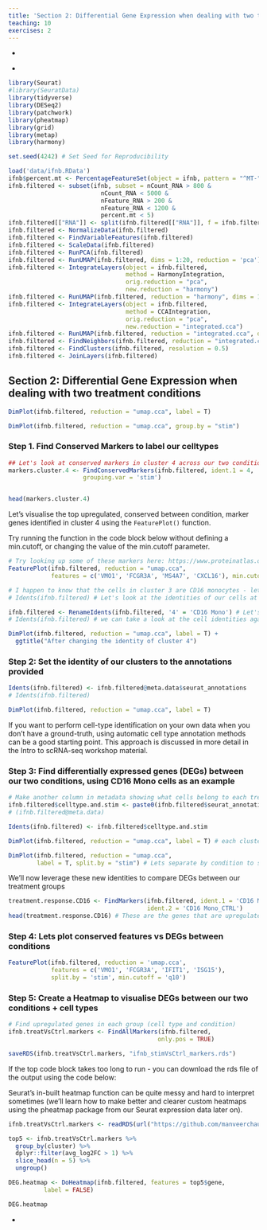 ```yaml
---
title: 'Section 2: Differential Gene Expression when dealing with two treatment conditions'
teaching: 10
exercises: 2
---
```


:::::::::::::::::::::::::::::::::::::: questions 

- 

::::::::::::::::::::::::::::::::::::::::::::::::

::::::::::::::::::::::::::::::::::::: objectives

- 

::::::::::::::::::::::::::::::::::::::::::::::::

```r


library(Seurat)
#library(SeuratData)
library(tidyverse)
library(DESeq2)
library(patchwork)
library(pheatmap)
library(grid)
library(metap)
library(harmony)

set.seed(4242) # Set Seed for Reproducibility

load('data/ifnb.RData')
ifnb$percent.mt <- PercentageFeatureSet(object = ifnb, pattern = "^MT-") 
ifnb.filtered <- subset(ifnb, subset = nCount_RNA > 800 & 
                          nCount_RNA < 5000 &
                          nFeature_RNA > 200 &
                          nFeature_RNA < 1200 &
                          percent.mt < 5)
ifnb.filtered[["RNA"]] <- split(ifnb.filtered[["RNA"]], f = ifnb.filtered$stim)
ifnb.filtered <- NormalizeData(ifnb.filtered)
ifnb.filtered <- FindVariableFeatures(ifnb.filtered)
ifnb.filtered <- ScaleData(ifnb.filtered)
ifnb.filtered <- RunPCA(ifnb.filtered)
ifnb.filtered <- RunUMAP(ifnb.filtered, dims = 1:20, reduction = 'pca')
ifnb.filtered <- IntegrateLayers(object = ifnb.filtered,
                                 method = HarmonyIntegration,
                                 orig.reduction = "pca", 
                                 new.reduction = "harmony")
ifnb.filtered <- RunUMAP(ifnb.filtered, reduction = "harmony", dims = 1:20, reduction.name = "umap.harmony")
ifnb.filtered <- IntegrateLayers(object = ifnb.filtered,
                                 method = CCAIntegration,
                                 orig.reduction = "pca", 
                                 new.reduction = "integrated.cca")
ifnb.filtered <- RunUMAP(ifnb.filtered, reduction = "integrated.cca", dims = 1:20, reduction.name = "umap.cca")
ifnb.filtered <- FindNeighbors(ifnb.filtered, reduction = "integrated.cca", dims = 1:20)
ifnb.filtered <- FindClusters(ifnb.filtered, resolution = 0.5)
ifnb.filtered <- JoinLayers(ifnb.filtered)

```



## Section 2: Differential Gene Expression when dealing with two treatment conditions

``` r
DimPlot(ifnb.filtered, reduction = "umap.cca", label = T)
```


``` r
DimPlot(ifnb.filtered, reduction = "umap.cca", group.by = "stim")
```


### Step 1. Find Conserved Markers to label our celltypes

``` r
## Let's look at conserved markers in cluster 4 across our two conditions (compared to all other clusters)
markers.cluster.4 <- FindConservedMarkers(ifnb.filtered, ident.1 = 4,
                     grouping.var = 'stim')


head(markers.cluster.4)

```

Let's visualise the top upregulated, conserved between condition,
marker genes identified in cluster 4 using the `FeaturePlot()` function.


::::: discussion

Try running the function in the code block below without
defining a min.cutoff, or changing the value of the min.cutoff
parameter.

:::::


``` r
# Try looking up some of these markers here: https://www.proteinatlas.org/
FeaturePlot(ifnb.filtered, reduction = "umap.cca", 
            features = c('VMO1', 'FCGR3A', 'MS4A7', 'CXCL16'), min.cutoff = 'q10')
```



``` r
# I happen to know that the cells in cluster 3 are CD16 monocytes - lets rename this cluster
# Idents(ifnb.filtered) # Let's look at the identities of our cells at the moment
```


``` r
ifnb.filtered <- RenameIdents(ifnb.filtered, '4' = 'CD16 Mono') # Let's rename cells in cluster 3 with a new cell type label
# Idents(ifnb.filtered) # we can take a look at the cell identities again
```


``` r
DimPlot(ifnb.filtered, reduction = "umap.cca", label = T) +
  ggtitle("After changing the identity of cluster 4")
```


### Step 2: Set the identity of our clusters to the annotations provided

``` r
Idents(ifnb.filtered) <- ifnb.filtered@meta.data$seurat_annotations
# Idents(ifnb.filtered)
```


``` r
DimPlot(ifnb.filtered, reduction = "umap.cca", label = T)
```



:::: callout

If you want to perform cell-type identification on your own data
when you don't have a ground-truth, using automatic cell type annotation
methods can be a good starting point. This approach is discussed in more
detail in the Intro to scRNA-seq workshop material.

::::



### Step 3: Find differentially expressed genes (DEGs) between our two conditions, using CD16 Mono cells as an example

``` r
# Make another column in metadata showing what cells belong to each treatment group (This will make more sense in a bit)
ifnb.filtered$celltype.and.stim <- paste0(ifnb.filtered$seurat_annotations, '_', ifnb.filtered$stim)
# (ifnb.filtered@meta.data)

Idents(ifnb.filtered) <- ifnb.filtered$celltype.and.stim

DimPlot(ifnb.filtered, reduction = "umap.cca", label = T) # each cluster is now made up of two labels (control or stimulated)
```



``` r
DimPlot(ifnb.filtered, reduction = "umap.cca", 
        label = T, split.by = "stim") # Lets separate by condition to see what we've done a bit more clearly
```



We'll now leverage these new identities to compare DEGs between our
treatment groups

``` r
treatment.response.CD16 <- FindMarkers(ifnb.filtered, ident.1 = 'CD16 Mono_STIM', 
                                       ident.2 = 'CD16 Mono_CTRL')
head(treatment.response.CD16) # These are the genes that are upregulated in the stimulated versus control group

```

### Step 4: Lets plot conserved features vs DEGs between conditions

``` r
FeaturePlot(ifnb.filtered, reduction = 'umap.cca', 
            features = c('VMO1', 'FCGR3A', 'IFIT1', 'ISG15'),
            split.by = 'stim', min.cutoff = 'q10')
```


### Step 5: Create a Heatmap to visualise DEGs between our two conditions + cell types

``` r
# Find upregulated genes in each group (cell type and condition)
ifnb.treatVsCtrl.markers <- FindAllMarkers(ifnb.filtered,
                                          only.pos = TRUE)

```

```r

saveRDS(ifnb.treatVsCtrl.markers, "ifnb_stimVsCtrl_markers.rds")

```



If the top code block takes too long to run - you can download the rds
file of the output using the code below:

Seurat's in-built heatmap function can be quite messy and hard to
interpret sometimes (we'll learn how to make better and clearer custom
heatmaps using the pheatmap package from our Seurat expression data
later on).

``` r
ifnb.treatVsCtrl.markers <- readRDS(url("https://github.com/manveerchauhan/Seurat_DE_Workshop/raw/refs/heads/main/ifnb_stimVsCtrl_markers.rds"))

top5 <- ifnb.treatVsCtrl.markers %>%
  group_by(cluster) %>%
  dplyr::filter(avg_log2FC > 1) %>%
  slice_head(n = 5) %>%
  ungroup()

DEG.heatmap <- DoHeatmap(ifnb.filtered, features = top5$gene,
          label = FALSE)

DEG.heatmap
```



::::::::::::::::::::::::::::::::::::: keypoints 

- 

::::::::::::::::::::::::::::::::::::::::::::::::


